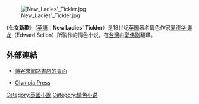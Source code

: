 [[File:New_Ladies'_Tickler.jpg|right]]

《'''仕女新歡'''》（[[英語|英語]]：'''New Ladies' Tickler'''）是18世纪[[英国|英国]]著名情色作家[[爱德华·谢龙|爱德华·谢龙]]（Edward Sellon）所製作的情色小说，在[[台灣|台灣]]由[[郭伟刚|郭伟刚]]翻译。

==外部連結==
*[https://web.archive.org/web/20080918055328/http://www.books.com.tw/exep/prod/booksfile.php?item=0010385812 博客來網路書店的頁面]
*{{en icon}}[http://www.olympiapress.com/catalog/product_info.php?products_id=577&keywords=tickler Olympia Press]{{Wayback|url=http://www.olympiapress.com/catalog/product_info.php?products_id=577&keywords=tickler |date=20160305162342 }}

[[Category:英國小說|Category:英國小說]]
[[Category:情色小说|Category:情色小说]]